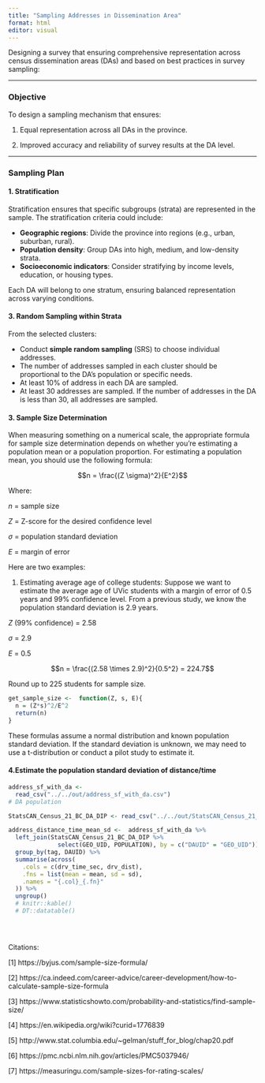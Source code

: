 ```yaml
---
title: "Sampling Addresses in Dissemination Area"
format: html
editor: visual
---
```


Designing a survey that ensuring comprehensive representation across census dissemination areas (DAs) and based on best practices in survey sampling:

------------------------------------------------------------------------

### **Objective**

To design a sampling mechanism that ensures:

1.  Equal representation across all DAs in the province.

2.  Improved accuracy and reliability of survey results at the DA level.

------------------------------------------------------------------------

### **Sampling Plan**

#### **1. Stratification**

Stratification ensures that specific subgroups (strata) are represented in the sample. The stratification criteria could include:

-   **Geographic regions**: Divide the province into regions (e.g., urban, suburban, rural).
-   **Population density**: Group DAs into high, medium, and low-density strata.
-   **Socioeconomic indicators**: Consider stratifying by income levels, education, or housing types.

Each DA will belong to one stratum, ensuring balanced representation across varying conditions.

#### **3. Random Sampling within Strata**

From the selected clusters:

-   Conduct **simple random sampling** (SRS) to choose individual addresses.
-   The number of addresses sampled in each cluster should be proportional to the DA's population or specific needs. 
-   At least 10% of address in each DA are sampled. 
-   At least 30 addresses are sampled. If the number of addresses in the DA is less than 30, all addresses are sampled.

#### **3. Sample Size Determination**

When measuring something on a numerical scale, the appropriate formula for sample size determination depends on whether you're estimating a population mean or a population proportion. For estimating a population mean, you should use the following formula:

$$n = \frac{(Z \sigma)^2}{E^2}$$

Where: 

$n$ = sample size 

$Z$ = Z-score for the desired confidence level 

$σ$ = population standard deviation 

$E$ = margin of error

Here are two examples:

1.  Estimating average age of college students: Suppose we want to estimate the average age of UVic students with a margin of error of 0.5 years and 99% confidence level. From a previous study, we know the population standard deviation is 2.9 years.

$Z$ (99% confidence) = 2.58 

$σ$ = 2.9 

$E$ = 0.5

$$n = \frac{(2.58 \times 2.9)^2}{0.5^2} = 224.7$$

Round up to 225 students for sample size.



```r
get_sample_size <-  function(Z, s, E){
  n = (Z*s)^2/E^2
  return(n)
}
```


These formulas assume a normal distribution and known population standard deviation. If the standard deviation is unknown, we may need to use a t-distribution or conduct a pilot study to estimate it.


#### **4.Estimate the population standard deviation of distance/time**
```r


address_sf_with_da <-  
  read_csv("../../out/address_sf_with_da.csv")
# DA population

StatsCAN_Census_21_BC_DA_DIP <- read_csv("../../out/StatsCAN_Census_21_BC_DA_DIP.csv")

address_distance_time_mean_sd <-  address_sf_with_da %>% 
  left_join(StatsCAN_Census_21_BC_DA_DIP %>% 
              select(GEO_UID, POPULATION), by = c("DAUID" = "GEO_UID")) %>% 
  group_by(tag, DAUID) %>%
  summarise(across(
    .cols = c(drv_time_sec, drv_dist),
    .fns = list(mean = mean, sd = sd),
    .names = "{.col}_{.fn}"
  )) %>% 
  ungroup()
  # knitr::kable()
  # DT::datatable()


  
```

Citations: 

\[1\] https://byjus.com/sample-size-formula/ 

\[2\] https://ca.indeed.com/career-advice/career-development/how-to-calculate-sample-size-formula 

\[3\] https://www.statisticshowto.com/probability-and-statistics/find-sample-size/ 

\[4\] https://en.wikipedia.org/wiki?curid=1776839 

\[5\] http://www.stat.columbia.edu/\~gelman/stuff_for_blog/chap20.pdf 

\[6\] https://pmc.ncbi.nlm.nih.gov/articles/PMC5037946/ 

\[7\] https://measuringu.com/sample-sizes-for-rating-scales/
